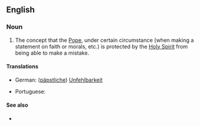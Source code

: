 ==English==

===Noun===
{{en-noun|head=[[papal]] [[infallibility]]|-}}

# {{context|Roman Catholicism}}  The concept that the [[Pope]], under certain circumstance (when making a statement on faith or morals, etc.) is protected by the [[Holy Spirit]] from being able to make a mistake.

====Translations====
{{trans-top|Catholic concept of an infallible Pope}}
*German: ([[päpstliche]]) [[Unfehlbarkeit]] {{f}}
{{trans-mid}}
* Portuguese: {{t-|pt|infalibilidade papal|f}}
{{trans-bottom}}

====See also====
*{{pedialite}}